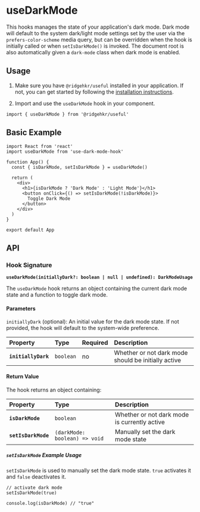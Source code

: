 
# useDarkMode

This hooks manages the state of your application's dark mode. Dark mode will default to the system dark/light mode settings set by the user via the `prefers-color-scheme` media query, but can be overridden when the hook is initially called or when `setIsDarkMode()` is invoked. The document root is also automatically given a `dark-mode` class when dark mode is enabled.

## Usage

1. Make sure you have `@ridgehkr/useful` installed in your application. If not, you can get started by following the [installation instructions](/#getting-started).

2. Import and use the `useDarkMode` hook in your component.

```tsx
import { useDarkMode } from '@ridgehkr/useful'
```

## Basic Example

```tsx filename="App.jsx"
import React from 'react'
import useDarkMode from 'use-dark-mode-hook'

function App() {
  const { isDarkMode, setIsDarkMode } = useDarkMode()

  return (
    <div>
      <h1>{isDarkMode ? 'Dark Mode' : 'Light Mode'}</h1>
      <button onClick={() => setIsDarkMode(!isDarkMode)}>
        Toggle Dark Mode
      </button>
    </div>
  )
}

export default App
```

## API

### Hook Signature

**`useDarkMode(initiallyDark?: boolean | null | undefined): DarkModeUsage`**

The `useDarkMode` hook returns an object containing the current dark mode state and a function to toggle dark mode.

#### Parameters

`initiallyDark` (optional): An initial value for the dark mode state. If not provided, the hook will default to the system-wide preference.

| Property            | Type      | Required | Description                                         |
| :------------------ | :-------- | :------- | :-------------------------------------------------- |
| **`initiallyDark`** | `boolean` | no       | Whether or not dark mode should be initially active |

#### Return Value

The hook returns an object containing:

| Property            | Type                          | Description                                  |
| :------------------ | :---------------------------- | :------------------------------------------- |
| **`isDarkMode`**    | `boolean`                     | Whether or not dark mode is currently active |
| **`setIsDarkMode`** | `(darkMode: boolean) => void` | Manually set the dark mode state             |

##### `setIsDarkMode` Example Usage

`setIsDarkMode` is used to manually set the dark mode state. `true` activates it and `false` deactivates it.

```tsx filename="setIsDarkMode()"
// activate dark mode
setIsDarkMode(true)

console.log(isDarkMode) // "true"
```
